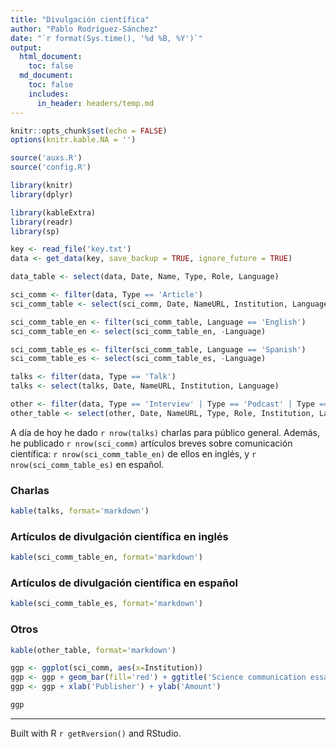---
title: "Divulgación científica"
author: "Pablo Rodríguez-Sánchez"
date: "`r format(Sys.time(), '%d %B, %Y')`"
output:
  html_document:
    toc: false
  md_document:
    toc: false
    includes:
      in_header: headers/temp.md
---

```{r Setup, echo=FALSE}
knitr::opts_chunk$set(echo = FALSE)
options(knitr.kable.NA = '')
```

```{r Dependencies, warning=FALSE, message=FALSE}
source('auxs.R')
source('config.R')

library(knitr)
library(dplyr)

library(kableExtra)
library(readr)
library(sp)
```


```{r Load, warning=FALSE, message=FALSE}
key <- read_file('key.txt')
data <- get_data(key, save_backup = TRUE, ignore_future = TRUE)
```

```{r Filter, warning=FALSE}
data_table <- select(data, Date, Name, Type, Role, Language)
```

```{r Scicomm}
sci_comm <- filter(data, Type == 'Article')
sci_comm_table <- select(sci_comm, Date, NameURL, Institution, Language)

sci_comm_table_en <- filter(sci_comm_table, Language == 'English')
sci_comm_table_en <- select(sci_comm_table_en, -Language)

sci_comm_table_es <- filter(sci_comm_table, Language == 'Spanish')
sci_comm_table_es <- select(sci_comm_table_es, -Language)
```

```{r Talks}
talks <- filter(data, Type == 'Talk')
talks <- select(talks, Date, NameURL, Institution, Language)
```

```{r Other}
other <- filter(data, Type == 'Interview' | Type == 'Podcast' | Type == 'TV' | Type == 'Radio')
other_table <- select(other, Date, NameURL, Type, Role, Institution, Language)
```

A día de hoy he dado `r nrow(talks)` charlas para público general. Además, he publicado `r nrow(sci_comm)` artículos breves sobre comunicación científica: `r nrow(sci_comm_table_en)` de ellos en inglés, y `r nrow(sci_comm_table_es)` en español.

### Charlas
```{r TalksTab}
kable(talks, format='markdown')
```

### Artículos de divulgación científica en inglés

```{r ScicommEnglish}
kable(sci_comm_table_en, format='markdown')
```

### Artículos de divulgación científica en español

```{r ScicommTab}
kable(sci_comm_table_es, format='markdown')
```

### Otros
```{r Others tab}
kable(other_table, format='markdown')
```

```{r ScicommDist, eval=FALSE}
ggp <- ggplot(sci_comm, aes(x=Institution))
ggp <- ggp + geom_bar(fill='red') + ggtitle('Science communication essays')
ggp <- ggp + xlab('Publisher') + ylab('Amount')

ggp
```

***

Built with R `r getRversion()` and RStudio.
